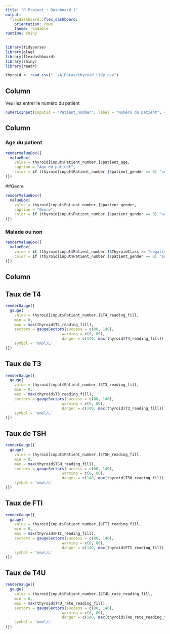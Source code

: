 ```yaml
---
title: "R Project : Dashboard 1"
output:
  flexdashboard::flex_dashboard:
    orientation: rows
    theme: readable
runtime: shiny
---
```



```r
library(tidyverse)
library(glue)
library(flexdashboard)
library(shiny)
library(readr)

thyroid <- read_csv("../A_Datas/thyroid_tidy.csv")
```



Column {.sidebar}
-----------------------------------------------------------

Veuillez entrer le numéro du patient

```r
numericInput(inputId = 'Patient_number', label = "Numéro du patient", value = 1, min = 1, max = nrow(thyroid), step = 1)
```


Column {data-width=400}
-----------------------------------------------------------



### Age du patient {.value-box}


```r
renderValueBox({
  valueBox(
    value = thyroid[input$Patient_number,]$patient_age,
    caption = "Age du patient",
    color = if (thyroid[input$Patient_number,]$patient_gender == 0) "aqua" else "pink"
)})
```

##Genre

```r
renderValueBox({
  valueBox(
    value = thyroid[input$Patient_number,]$patient_gender,
    caption = "Genre", 
    color = if (thyroid[input$Patient_number,]$patient_gender == 0) "aqua" else "pink"
)})
```

### Malade ou non {.value-box}

```r
renderValueBox({
  valueBox(
    value = if (thyroid[input$Patient_number,]$ThyroidClass == "negative") "Pas malade" else "Malade",
    color = if (thyroid[input$Patient_number,]$patient_gender == 0) "aqua" else "pink"
)})
```

Column {data-width=100}
-----------------------------------------------------------



## Taux de T4



```r
renderGauge({
  gauge(
    value = thyroid[input$Patient_number,]$T4_reading_fill,
    min = 0,
    max = max(thyroid$T4_reading_fill),
    sectors = gaugeSectors(success = c(80, 140), 
                         warning = c(0, 80), 
                         danger = c(140, max(thyroid$T4_reading_fill))),
    symbol = 'nmol/L'
)})
```


## Taux de T3



```r
renderGauge({
  gauge(
    value = thyroid[input$Patient_number,]$T3_reading_fill,
    min = 0,
    max = max(thyroid$T3_reading_fill),
    sectors = gaugeSectors(success = c(80, 140), 
                         warning = c(0, 80), 
                         danger = c(140, max(thyroid$T3_reading_fill))),
    symbol = 'nmol/L'
)})
```


## Taux de TSH



```r
renderGauge({
  gauge(
    value = thyroid[input$Patient_number,]$TSH_reading_fill,
    min = 0,
    max = max(thyroid$TSH_reading_fill),
    sectors = gaugeSectors(success = c(80, 140), 
                         warning = c(0, 80), 
                         danger = c(140, max(thyroid$TSH_reading_fill))),
    symbol = 'nmol/L'
)})
```

## Taux de FTI



```r
renderGauge({
  gauge(
    value = thyroid[input$Patient_number,]$FTI_reading_fill,
    min = 0,
    max = max(thyroid$FTI_reading_fill),
    sectors = gaugeSectors(success = c(80, 140), 
                         warning = c(0, 80), 
                         danger = c(140, max(thyroid$FTI_reading_fill))),
    symbol = 'nmol/L'
)})
```

## Taux de T4U



```r
renderGauge({
  gauge(
    value = thyroid[input$Patient_number,]$T4U_rate_reading_fill,
    min = 0,
    max = max(thyroid$T4U_rate_reading_fill),
    sectors = gaugeSectors(success = c(80, 140), 
                         warning = c(0, 80), 
                         danger = c(140, max(thyroid$T4U_rate_reading_fill))),
    symbol = 'nmol/L'
)})
```



